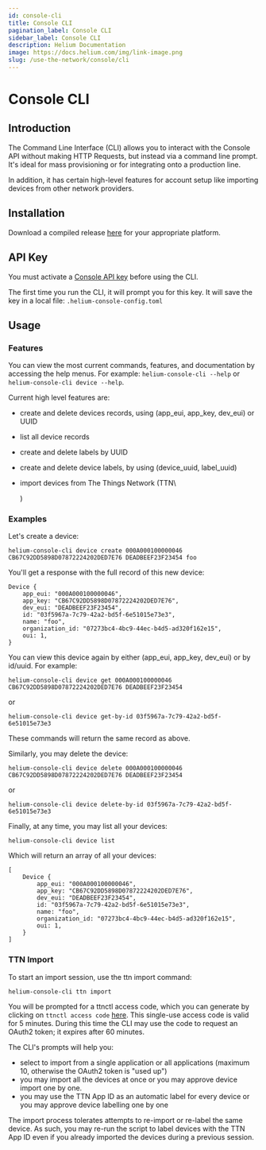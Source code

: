```yaml
---
id: console-cli
title: Console CLI
pagination_label: Console CLI
sidebar_label: Console CLI
description: Helium Documentation
image: https://docs.helium.com/img/link-image.png
slug: /use-the-network/console/cli
---
```


# Console CLI


## Introduction

The Command Line Interface \(CLI\) allows you to interact with the Console API without making HTTP
Requests, but instead via a command line prompt. It's ideal for mass provisioning or for integrating
onto a production line.

In addition, it has certain high-level features for account setup like importing devices from other
network providers.

## Installation

Download a compiled release [here](https://github.com/helium/helium-console-cli/releases) for your
appropriate platform.

## API Key

You must activate a [Console API key](./my-account#console-api-keys) before using the CLI.

The first time you run the CLI, it will prompt you for this key. It will save the key in a local
file: `.helium-console-config.toml`

## Usage

### Features

You can view the most current commands, features, and documentation by accessing the help menus. For
example: `helium-console-cli --help` or `helium-console-cli device --help`.

Current high level features are:

- create and delete devices records, using \(app_eui, app_key, dev_eui\) or UUID
- list all device records
- create and delete labels by UUID
- create and delete device labels, by using \(device_uuid, label_uuid\)
- import devices from The Things Network \(TTN\

  )

### Examples

Let's create a device:

```text
helium-console-cli device create 000A000100000046 CB67C92DD5898D07872224202DED7E76 DEADBEEF23F23454 foo
```

You'll get a response with the full record of this new device:

```text
Device {
    app_eui: "000A000100000046",
    app_key: "CB67C92DD5898D07872224202DED7E76",
    dev_eui: "DEADBEEF23F23454",
    id: "03f5967a-7c79-42a2-bd5f-6e51015e73e3",
    name: "foo",
    organization_id: "07273bc4-4bc9-44ec-b4d5-ad320f162e15",
    oui: 1,
}
```

You can view this device again by either \(app_eui, app_key, dev_eui\) or by id/uuid. For example:

```text
helium-console-cli device get 000A000100000046 CB67C92DD5898D07872224202DED7E76 DEADBEEF23F23454
```

or

```text
helium-console-cli device get-by-id 03f5967a-7c79-42a2-bd5f-6e51015e73e3
```

These commands will return the same record as above.

Similarly, you may delete the device:

```text
helium-console-cli device delete 000A000100000046 CB67C92DD5898D07872224202DED7E76 DEADBEEF23F23454
```

or

```text
helium-console-cli device delete-by-id 03f5967a-7c79-42a2-bd5f-6e51015e73e3
```

Finally, at any time, you may list all your devices:

```text
helium-console-cli device list
```

Which will return an array of all your devices:

```text
[
    Device {
        app_eui: "000A000100000046",
        app_key: "CB67C92DD5898D07872224202DED7E76",
        dev_eui: "DEADBEEF23F23454",
        id: "03f5967a-7c79-42a2-bd5f-6e51015e73e3",
        name: "foo",
        organization_id: "07273bc4-4bc9-44ec-b4d5-ad320f162e15",
        oui: 1,
    }
]
```

### TTN Import

To start an import session, use the ttn import command:

```text
helium-console-cli ttn import
```

You will be prompted for a ttnctl access code, which you can generate by clicking on
`ttnctl access code` [here](https://account.thethingsnetwork.org/). This single-use access code is
valid for 5 minutes. During this time the CLI may use the code to request an OAuth2 token; it
expires after 60 minutes.

The CLI's prompts will help you:

- select to import from a single application or all applications \(maximum 10, otherwise the OAuth2
  token is "used up"\)
- you may import all the devices at once or you may approve device import one by one.
- you may use the TTN App ID as an automatic label for every device or you may approve device
  labelling one by one

The import process tolerates attempts to re-import or re-label the same device. As such, you may
re-run the script to label devices with the TTN App ID even if you already imported the devices
during a previous session.
